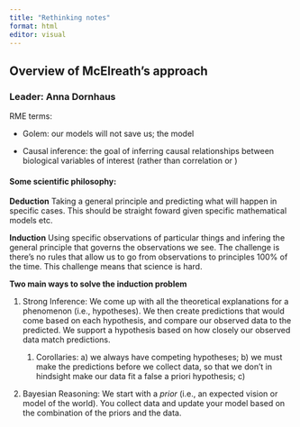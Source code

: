 ```yaml
---
title: "Rethinking notes"
format: html
editor: visual
---
```


## Overview of McElreath's approach

### Leader: Anna Dornhaus

RME terms:

-   Golem: our models will not save us; the model

-   Causal inference: the goal of inferring causal relationships between biological variables of interest (rather than correlation or )

#### Some scientific philosophy:

**Deduction** Taking a general principle and predicting what will happen in specific cases. This should be straight foward given specific mathematical models etc.

**Induction** Using specific observations of particular things and infering the general principle that governs the observations we see. The challenge is there's no rules that allow us to go from observations to principles 100% of the time. This challenge means that science is hard.

**Two main ways to solve the induction problem**

1.  Strong Inference: We come up with all the theoretical explanations for a phenomenon (i.e., hypotheses). We then create predictions that would come based on each hypothesis, and compare our observed data to the predicted. We support a hypothesis based on how closely our observed data match predictions.

    1.  Corollaries: a) we always have competing hypotheses; b) we must make the predictions before we collect data, so that we don't in hindsight make our data fit a false a priori hypothesis; c)

2.  Bayesian Reasoning: We start with a *prior* (i.e., an expected vision or model of the world). You collect data and update your model based on the combination of the priors and the data.
